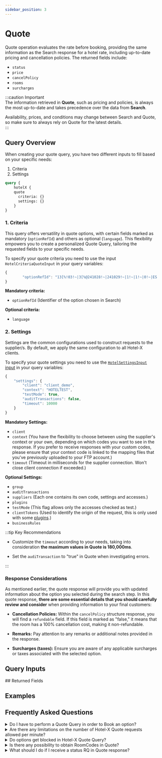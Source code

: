```yaml
---
sidebar_position: 3
---
```


























































# Quote

Quote operation evaluates the rate before booking, providing the same information as the Search response for a hotel rate, including up-to-date pricing and cancellation policies. The returned fields include:

* `status`
* `price`
* `cancelPolicy`
* `rooms`
* `surcharges`


:::caution Important  
The information retrieved in **Quote**, such as pricing and policies, is always the most up-to-date and takes precedence over the data from **Search**.  

Availability, prices, and conditions may change between Search and Quote, so make sure to always rely on Quote for the latest details.  
:::  




## Query Overview

When creating your quote query, you have two different inputs to fill based on your specific needs:

1. Criteria
2. Settings

```graphql
query {
    hotelX {
    quote
      criteria: {}
      settings: {}
	}
}
```

<CautionSettingsHotelX />

### 1. Criteria 

This query offers versatility in quote options, with certain fields marked as mandatory (`optionRefId`) and others as optional (`language`). This flexibility empowers you to create a personalized Quote Query, tailoring the requested fields to your specific needs. 

To specify your quote criteria you need to use the input `HotelCriteriaQuoteInput` in your query variables:


```js
{
		"optionRefId": "13[%!03!~|3[%@241028!~|241029!~|1!~|1!~|0!~|ES!~|ES!~|es!~|EUR!~|0!~|2!~|1!~|1!~|1!~|0!~|15091141!~|BAR[%@BAR!~|146[%@0[%@false[%@EUR[%@[%@0[%@!~|1|30#30|1|2024-10-28|1|4132467|4132468|1|11|0!~|2269[%!2269!~|30[%@30!~|!~|Double Standard!~|1!~|!~|mercado[%@ES[%!ExpireDate[%@29/10/2024[%!tarifaNRF[%@true[%!RateRule[%@tarifaNoRefundablePorHabitacion!~|OK!~|Sith!~|0!~|"
}
```

**Mandatory criteria:**
* `optionRefId` (Identifier of the option chosen in Search)

**Optional criteria:**
* `language`


### 2. Settings 

Settings are the common configurations used to construct requests to the supplier/s. By default, we apply the same configuration to all Hotel-X clients.

To specify your quote settings you need to use the [`HotelSettingsInput` input](/api/types/inputs/hotel-settings-input) in your query variables:

```js
{
	"settings": {
		"client": "client_demo",
		"context": "HOTELTEST",
		"testMode": true,
		"auditTransactions": false,
		"timeout": 10000
	}
}
```


**Mandatory Settings:**
* `client`
* `context` (You have the flexibility to choose between using the supplier's context or your own, depending on which codes you want to see in the response. If you prefer to receive responses with your custom codes, please ensure that your context code is linked to the mapping files that you've previously uploaded to your FTP account.)
* `timeout` (Timeout in milliseconds for the supplier connection. Won't close client connection if exceeded.)

**Optional Settings:**
* `group`
* `auditTransactions` 
* `suppliers` (Each one contains its own code, settings and accesses.)
* `plugins`
* `testMode` (This flag allows only the accesses checked as test.)
* `clientTokens` (Used to identify the origin of the request, this is only used with some [plugins](../plugins/overview).)
* `businessRules`


:::tip Key Recommendations

* Customize the `timeout` according to your needs, taking into consideration **the maximum values in Quote is 180,000ms**.

* Set the `audiTransaction` to "true" in Quote when investigating errors.

:::


### Response Considerations

As mentioned earlier, the quote response will provide you with updated information about the option you selected during the search step. In this quote response, **there are some essential details that you should carefully review and consider** when providing information to your final customers:

* **Cancellation Policies:** Within the `cancelPolicy` structure response, you will find a `refundable` field. If this field is marked as "false," it means that the room has a 100% cancellation cost, making it non-refundable.

* **Remarks:** Pay attention to any remarks or additional notes provided in the response.

* **Surcharges (taxes):** Ensure you are aware of any applicable surcharges or taxes associated with the selected option.



## Query Inputs

<HotelSettingsInput />
<HotelCriteriaQuoteInput />
<HotelXFilterInput />
## Returned Fields

<HotelQuote />


## Examples

<GraphqlSample query={quoteQuickStartQuery} variables={quoteQuickStartVariables}/>


## Frequently Asked Questions

<details>
    <summary>Do I have to perform a Quote Query in order to Book an option?</summary>
    <div>
        <div>Yes, in order to confirm a reservation, it is necessary to complete all three Booking Flow methods: Search, Quote, and Book.</div>
    </div>
</details>

<details>
    <summary>Are there any limitations on the number of Hotel-X Quote requests allowed per minute?</summary>
    <div>
        <div>Not from Travelgate side, we don't have any limitations on the RPM ("Requests for Minute") in any of our methods. However, some Sellers may have some limitations so we suggest you contact directly with them in order to discuss this information.</div>
    </div>
</details>

<details>
    <summary>Do options get blocked in Hotel-X Quote Query?</summary>
    <div>
        <div>Some Sellers may block the options when performing a Quote Query so we strongly recommend to contact them directly regarding this topic in order to prevent future issues.</div>
    </div>
</details>

<details>
    <summary>Is there any possibility to obtain RoomCodes in Quote?</summary>
    <div>
        <div>If the Seller provides this information, you can obtain the room code by including the rooms node in the HotelOptionQuote node.</div>
    </div>
</details>

<details>
    <summary>What should I do if I receive a status RQ in Quote response?</summary>
    <div>
        <div>You may receive a status On Request (status RQ) in Quote response in those cases the availability of the option previously selected is pending to be confirmed by the Seller. If you receive status RQ in Quote response, you should run a new Search request and restart the Booking Flow.</div>
    </div>
</details>